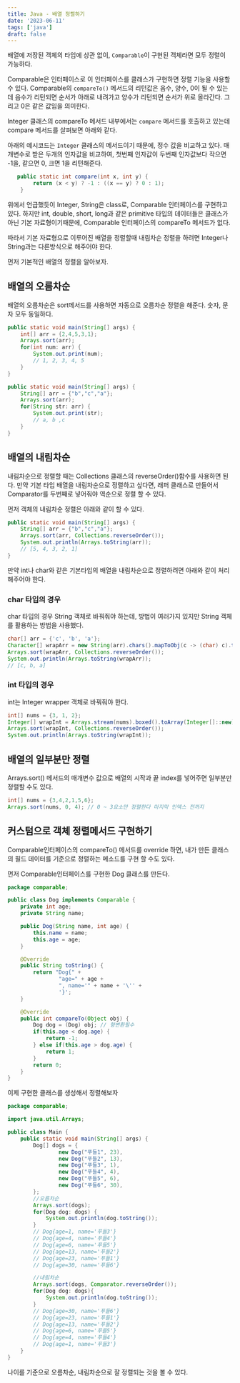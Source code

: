 ```yaml
---
title: Java - 배열 정렬하기
date: '2023-06-11'
tags: ['java']
draft: false
---
```


배열에 저장된 객체의 타입에 상관 없이, `Comparable`이 구현된 객체라면 모두 정렬이 가능하다.

Comparable은 인터페이스로 이 인터페이스를 클래스가 구현하면 정렬 기능을 사용할 수 있다. Comparable의 `compareTo()` 메서드의 리턴값은 음수, 양수, 0이 될 수 있는데 음수가 리턴되면 순서가 아래로 내려가고 양수가 리턴되면 순서가 위로 올라간다. 그리고 0은 같은 값임을 의미한다.

Integer 클래스의 compareTo 메서드 내부에서는 `compare` 메서드를 호출하고 있는데 compare 메서드를 살펴보면 아래와 같다.

아래의 예시코드는 `Integer` 클래스의 메서드이기 때문에, 정수 값을 비교하고 있다. 매개변수로 받은 두개의 인자값을 비교하여, 첫번째 인자값이 두번째 인자값보다 작으면 -1을, 같으면 0, 크면 1을 리턴해준다.

```java
   public static int compare(int x, int y) {
        return (x < y) ? -1 : ((x == y) ? 0 : 1);
    }
```

위에서 언급했듯이 Integer, String은 class로, Comparable 인터페이스를 구현하고 있다. 하지만 int, double, short, long과 같은 primitive 타입의 데이터들은 클래스가 아닌 기본 자료형이기때문에, Comparable 인터페이스의 compareTo 메서드가 없다.

따라서 기본 자료형으로 이루어진 배열을 정렬할때 내림차순 정렬을 하려면 Integer나 String과는 다른방식으로 해주어야 한다.

먼저 기본적인 배열의 정렬을 알아보자.

## 배열의 오름차순

배열의 오름차순은 sort메서드를 사용하면 자동으로 오름차순 정렬을 해준다. 숫자, 문자 모두 동일하다.

```java
public static void main(String[] args) {
    int[] arr = {2,4,5,3,1};
    Arrays.sort(arr);
    for(int num: arr) {
        System.out.print(num);
        // 1, 2, 3, 4, 5
    }
}
```

```java
public static void main(String[] args) {
    String[] arr = {"b","c","a"};
    Arrays.sort(arr);
    for(String str: arr) {
        System.out.print(str);
        // a, b ,c
    }
}
```

## 배열의 내림차순

내림차순으로 정렬할 때는 Collections 클래스의 reverseOrder()함수를 사용하면 된다. 만약 기본 타입 배열을 내림차순으로 정렬하고 싶다면, 래퍼 클래스로 만들어서 Comparator를 두번째로 넣어줘야 역순으로 정렬 할 수 있다.

먼저 객체의 내림차순 정렬은 아래와 같이 할 수 있다.

```java
public static void main(String[] args) {
    String[] arr = {"b","c","a"};
    Arrays.sort(arr, Collections.reverseOrder());
    System.out.println(Arrays.toString(arr));
    // [5, 4, 3, 2, 1]
}
```

만약 int나 char와 같은 기본타입의 배열을 내림차순으로 정렬하려면 아래와 같이 처리해주어야 한다.

### char 타입의 경우

char 타입의 경우 String 객체로 바꿔줘야 하는데, 방법이 여러가지 있지만 String 객체를 활용하는 방법을 사용했다.

```java
char[] arr = {'c', 'b', 'a'};
Character[] wrapArr = new String(arr).chars().mapToObj(c -> (char) c).toArray(Character[]::new);
Arrays.sort(wrapArr, Collections.reverseOrder());
System.out.println(Arrays.toString(wrapArr));
// [c, b, a]
```

### int 타입의 경우

int는 Integer wrapper 객체로 바꿔줘야 한다.

```java
int[] nums = {3, 1, 2};
Integer[] wrapInt = Arrays.stream(nums).boxed().toArray(Integer[]::new);
Arrays.sort(wrapInt, Collections.reverseOrder());
System.out.println(Arrays.toString(wrapInt));
```

## 배열의 일부분만 정렬

Arrays.sort() 메서드의 매개변수 값으로 배열의 시작과 끝 index를 넣어주면 일부분만 정렬할 수도 있다.

```java
int[] nums = {3,4,2,1,5,6};
Arrays.sort(nums, 0, 4); // 0 ~ 3요소만 정렬한다 마지막 인덱스 전까지
```

## 커스텀으로 객체 정렬메서드 구현하기

Comparable인터페이스의 compareTo() 메서드를 override 하면, 내가 만든 클래스의 필드 데이터를 기준으로 정렬하는 메소드를 구현 할 수도 있다.

먼저 Comparable인터페이스를 구현한 Dog 클래스를 만든다.

```java
package comparable;

public class Dog implements Comparable {
    private int age;
    private String name;

    public Dog(String name, int age) {
        this.name = name;
        this.age = age;
    }

    @Override
    public String toString() {
        return "Dog{" +
                "age=" + age +
                ", name='" + name + '\'' +
                '}';
    }

    @Override
    public int compareTo(Object obj) {
        Dog dog = (Dog) obj; // 형변환필수
        if(this.age < dog.age) {
            return -1;
        } else if(this.age > dog.age) {
            return 1;
        }
        return 0;
    }
}
```

이제 구현한 클래스를 생성해서 정렬해보자

```java
package comparable;

import java.util.Arrays;

public class Main {
    public static void main(String[] args) {
        Dog[] dogs = {
                new Dog("푸들1", 23),
                new Dog("푸들2", 13),
                new Dog("푸들3", 1),
                new Dog("푸들4", 4),
                new Dog("푸들5", 6),
                new Dog("푸들6", 30),
        };
        //오름차순
        Arrays.sort(dogs);
        for(Dog dog: dogs) {
            System.out.println(dog.toString());
        }
        // Dog{age=1, name='푸들3'}
        // Dog{age=4, name='푸들4'}
        // Dog{age=6, name='푸들5'}
        // Dog{age=13, name='푸들2'}
        // Dog{age=23, name='푸들1'}
        // Dog{age=30, name='푸들6'}

        //내림차순
        Arrays.sort(dogs, Comparator.reverseOrder());
        for(Dog dog: dogs){
            System.out.println(dog.toString());
        }
        // Dog{age=30, name='푸들6'}
        // Dog{age=23, name='푸들1'}
        // Dog{age=13, name='푸들2'}
        // Dog{age=6, name='푸들5'}
        // Dog{age=4, name='푸들4'}
        // Dog{age=1, name='푸들3'}
    }
}

```

나이를 기준으로 오름차순, 내림차순으로 잘 정렬되는 것을 볼 수 있다.
